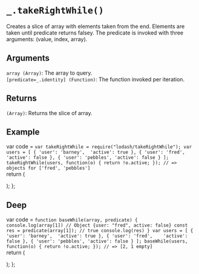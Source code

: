 # `_.takeRightWhile()`

Creates a slice of array with elements taken from the end. Elements are taken until predicate returns falsey. The predicate is invoked with three arguments: (value, index, array).

## Arguments
`array (Array)`: The array to query.  
`[predicate=_.identity] (Function)`: The function invoked per iteration.

## Returns
`(Array)`: Returns the slice of array.

## Example


var code =  `var takeRightWhile = require("lodash/takeRightWhile");
var users = [
  { 'user': 'barney',  'active': true },
  { 'user': 'fred',    'active': false },
  { 'user': 'pebbles', 'active': false }
];
takeRightWhile(users, function(o) { return !o.active; });
// => objects for ['fred', 'pebbles']
`   
  return (
    <div>
      <Embed source={code} />
    </div>
  );
};

<Demo/>

## Deep

var code =  `function baseWhile(array, predicate) {
console.log(array[1]) // Object {user: "fred", active: false}
const res = predicate(array[1]); // true
console.log(res)
}
var users = [
  { 'user': 'barney',  'active': true },
  { 'user': 'fred',    'active': false },
  { 'user': 'pebbles', 'active': false }
];
baseWhile(users, function(o) { return !o.active; });
// => [2, 1 empty]
`   
  return (
    <div>
      <Embed source={code} />
    </div>
  );
};

<DeepDemo/>

